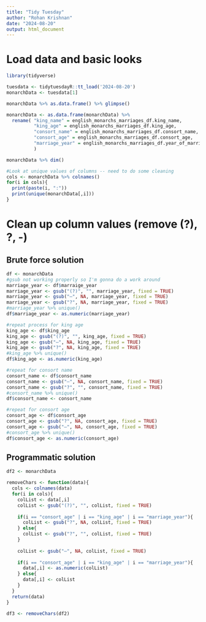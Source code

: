 ```yaml
---
title: "Tidy Tuesday"
author: "Rohan Krishnan"
date: "2024-08-20"
output: html_document
---
```


# Load data and basic looks

```r
library(tidyverse)

tuesdata <- tidytuesdayR::tt_load('2024-08-20')
monarchData <- tuesdata[1]

monarchData %>% as.data.frame() %>% glimpse()

monarchData <- as.data.frame(monarchData) %>%
  rename( "king_name" = english_monarchs_marriages_df.king_name,
          "king_age" = english_monarchs_marriages_df.king_age,
          "consort_name" = english_monarchs_marriages_df.consort_name,
          "consort_age" = english_monarchs_marriages_df.consort_age,
          "marriage_year" = english_monarchs_marriages_df.year_of_marriage
          )

monarchData %>% dim()

#Look at unique values of columns -- need to do some cleaning
cols <- monarchData %>% colnames()
for(i in cols){
  print(paste(i, ":"))
  print(unique(monarchData[,i]))
}
```

# Clean up column values (remove (?), ?, -)

## Brute force solution

```r
df <- monarchData
#gsub not working properly so I'm gonna do a work around
marriage_year <- df$marraige_year
marriage_year <- gsub("(?)", "", marriage_year, fixed = TRUE)
marriage_year <- gsub("–", NA, marriage_year, fixed = TRUE)
marriage_year <- gsub("?", NA, marriage_year, fixed = TRUE)
#marriage_year %>% unique()
df$marriage_year <- as.numeric(marriage_year)

#repeat process for king age
king_age <- df$king_age
king_age <- gsub("(?)", "", king_age, fixed = TRUE)
king_age <- gsub("–", NA, king_age, fixed = TRUE)
king_age <- gsub("?", NA, king_age, fixed = TRUE)
#king_age %>% unique()
df$king_age <- as.numeric(king_age)

#repeat for consort name
consort_name <- df$consort_name
consort_name <- gsub("–", NA, consort_name, fixed = TRUE)
consort_name <- gsub("?", "", consort_name, fixed = TRUE)
#consort_name %>% unique()
df$consort_name <- consort_name

#repeat for consort age
consort_age <- df$consort_age
consort_age <- gsub("?", NA, consort_age, fixed = TRUE)
consort_age <- gsub("–", NA, consort_age, fixed = TRUE)
#consort_age %>% unique()
df$consort_age <- as.numeric(consort_age)
```

## Programmatic solution

```r
df2 <- monarchData

removeChars <- function(data){
  cols <- colnames(data)
  for(i in cols){
    colList <- data[,i]
    colList <- gsub("(?)", "", colList, fixed = TRUE)
    
    if(i == "consort_age" | i == "king_age" | i == "marriage_year"){
      colList <- gsub("?", NA, colList, fixed = TRUE)
    } else{
      colList <- gsub("?", "", colList, fixed = TRUE)
    }
    
    colList <- gsub("–", NA, colList, fixed = TRUE)
    
    if(i == "consort_age" | i == "king_age" | i == "marriage_year"){
      data[,i] <- as.numeric(colList)
    } else{
      data[,i] <- colList
    }
  }
  return(data)
}

df3 <- removeChars(df2)

```
